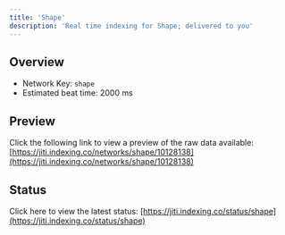 ```yaml
---
title: 'Shape'
description: 'Real time indexing for Shape; delivered to you'
---
```


## Overview
- Network Key: `shape`
- Estimated beat time: 2000 ms

## Preview
Click the following link to view a preview of the raw data available: [https://jiti.indexing.co/networks/shape/10128138](https://jiti.indexing.co/networks/shape/10128138)

## Status
Click here to view the latest status: [https://jiti.indexing.co/status/shape](https://jiti.indexing.co/status/shape)
